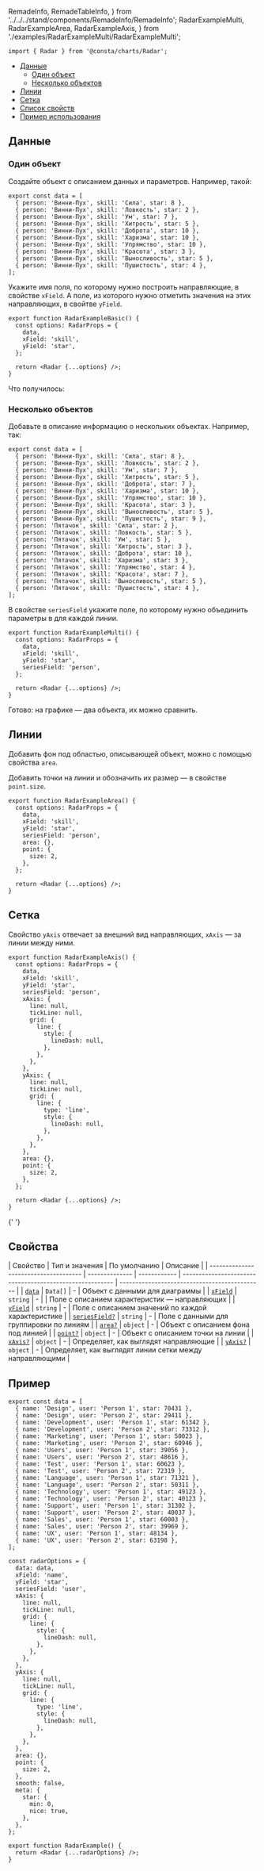   RemadeInfo,
  RemadeTableInfo,
} from '../../../stand/components/RemadeInfo/RemadeInfo';
  RadarExampleMulti,
  RadarExampleArea,
  RadarExampleAxis,
} from './examples/RadarExampleMulti/RadarExampleMulti';

```tsx
import { Radar } from '@consta/charts/Radar';
```

<MdxMenu>

- [Данные](#данные)
  - [Один объект](#один-объект)
  - [Несколько объектов](#несколько-объектов)
- [Линии](#линии)
- [Сетка](#сетка)
- [Список свойств](#свойства)
- [Пример использования](#пример)

</MdxMenu>

## Данные

### Один объект

Создайте объект с описанием данных и параметров. Например, такой:

```tsx
export const data = [
  { person: 'Винни-Пух', skill: 'Сила', star: 8 },
  { person: 'Винни-Пух', skill: 'Ловкость', star: 2 },
  { person: 'Винни-Пух', skill: 'Ум', star: 7 },
  { person: 'Винни-Пух', skill: 'Хитрость', star: 5 },
  { person: 'Винни-Пух', skill: 'Доброта', star: 10 },
  { person: 'Винни-Пух', skill: 'Харизма', star: 10 },
  { person: 'Винни-Пух', skill: 'Упрямство', star: 10 },
  { person: 'Винни-Пух', skill: 'Красота', star: 3 },
  { person: 'Винни-Пух', skill: 'Выносливость', star: 5 },
  { person: 'Винни-Пух', skill: 'Пушистость', star: 4 },
];
```

Укажите имя поля, по которому нужно построить направляющие, в свойстве `xField`.
А поле, из которого нужно отметить значения на этих направляющих, в свойтве `yField`.

```tsx
export function RadarExampleBasic() {
  const options: RadarProps = {
    data,
    xField: 'skill',
    yField: 'star',
  };

  return <Radar {...options} />;
}
```

Что получилось:

<RadarExampleBasic />

### Несколько объектов

Добавьте в описание информацию о нескольких объектах. Например, так:

```tsx
export const data = [
  { person: 'Винни-Пух', skill: 'Сила', star: 8 },
  { person: 'Винни-Пух', skill: 'Ловкость', star: 2 },
  { person: 'Винни-Пух', skill: 'Ум', star: 7 },
  { person: 'Винни-Пух', skill: 'Хитрость', star: 5 },
  { person: 'Винни-Пух', skill: 'Доброта', star: 7 },
  { person: 'Винни-Пух', skill: 'Харизма', star: 10 },
  { person: 'Винни-Пух', skill: 'Упрямство', star: 10 },
  { person: 'Винни-Пух', skill: 'Красота', star: 3 },
  { person: 'Винни-Пух', skill: 'Выносливость', star: 5 },
  { person: 'Винни-Пух', skill: 'Пушистость', star: 9 },
  { person: 'Пятачок', skill: 'Сила', star: 2 },
  { person: 'Пятачок', skill: 'Ловкость', star: 5 },
  { person: 'Пятачок', skill: 'Ум', star: 5 },
  { person: 'Пятачок', skill: 'Хитрость', star: 3 },
  { person: 'Пятачок', skill: 'Доброта', star: 10 },
  { person: 'Пятачок', skill: 'Харизма', star: 3 },
  { person: 'Пятачок', skill: 'Упрямство', star: 4 },
  { person: 'Пятачок', skill: 'Красота', star: 7 },
  { person: 'Пятачок', skill: 'Выносливость', star: 5 },
  { person: 'Пятачок', skill: 'Пушистость', star: 4 },
];
```

В свойстве `seriesField` укажите поле, по которому нужно объединить параметры в для каждой линии.

```tsx
export function RadarExampleMulti() {
  const options: RadarProps = {
    data,
    xField: 'skill',
    yField: 'star',
    seriesField: 'person',
  };

  return <Radar {...options} />;
}
```

Готово: на графике — два объекта, их можно сравнить.

<RadarExampleMulti />

## Линии

Добавить фон под областью, описывающей объект, можно с помощью свойства `area`.

Добавить точки на линии и обозначить их размер — в свойстве `point.size`.

```tsx
export function RadarExampleArea() {
  const options: RadarProps = {
    data,
    xField: 'skill',
    yField: 'star',
    seriesField: 'person',
    area: {},
    point: {
      size: 2,
    },
  };

  return <Radar {...options} />;
}
```

<RadarExampleArea />

## Сетка

Свойство `yAxis` отвечает за внешний вид направляющих, `xAxis` — за линии между ними.

```tsx
export function RadarExampleAxis() {
  const options: RadarProps = {
    data,
    xField: 'skill',
    yField: 'star',
    seriesField: 'person',
    xAxis: {
      line: null,
      tickLine: null,
      grid: {
        line: {
          style: {
            lineDash: null,
          },
        },
      },
    },
    yAxis: {
      line: null,
      tickLine: null,
      grid: {
        line: {
          type: 'line',
          style: {
            lineDash: null,
          },
        },
      },
    },
    area: {},
    point: {
      size: 2,
    },
  };

  return <Radar {...options} />;
}
```

<RadarExampleAxis />{' '}

## Свойства

<RemadeTableInfo apiUrl="https://g2plot.antv.vision/en/docs/api/plots/radar" />

| Свойство                              | Тип и значения | По умолчанию | Описание                                                 |
| ------------------------------------- | -------------- | ------------ | -------------------------------------------------------- | --------------------------------------------- |
| [`data`](#данные)                     | `Data[]`       | -            | Объект с данными для диаграммы                           |
| [`xField`](#один-объект)              | `string`       | -            |                                                          | Поле с описанием характеристик — направляющих |
| [`yField`](#один-объект)              | `string`       | -            | Поле с описанием значений по каждой характеристике       |
| [`seriesField?`](#несколько-объектов) | `string`       | -            | Поле с данными для группировки по линиям                 |
| [`area?`](#линии)                     | `object`       | -            | Объект с описанием фона под линией                       |
| [`point?`](#линии)                    | `object`       | -            | Объект с описанием точки на линии                        |
| [`xAxis?`](#сетка)                    | `object`       | -            | Определяет, как выглядят направляющие                    |
| [`yAxis?`](#сетка)                    | `object`       | -            | Определяет, как выглядят линии сетки между направляющими |

## Пример

```tsx
export const data = [
  { name: 'Design', user: 'Person 1', star: 70431 },
  { name: 'Design', user: 'Person 2', star: 29411 },
  { name: 'Development', user: 'Person 1', star: 61342 },
  { name: 'Development', user: 'Person 2', star: 73312 },
  { name: 'Marketing', user: 'Person 1', star: 50023 },
  { name: 'Marketing', user: 'Person 2', star: 60946 },
  { name: 'Users', user: 'Person 1', star: 39056 },
  { name: 'Users', user: 'Person 2', star: 48616 },
  { name: 'Test', user: 'Person 1', star: 60623 },
  { name: 'Test', user: 'Person 2', star: 72319 },
  { name: 'Language', user: 'Person 1', star: 71321 },
  { name: 'Language', user: 'Person 2', star: 50311 },
  { name: 'Technology', user: 'Person 1', star: 49123 },
  { name: 'Technology', user: 'Person 2', star: 40123 },
  { name: 'Support', user: 'Person 1', star: 31302 },
  { name: 'Support', user: 'Person 2', star: 40037 },
  { name: 'Sales', user: 'Person 1', star: 60003 },
  { name: 'Sales', user: 'Person 2', star: 39969 },
  { name: 'UX', user: 'Person 1', star: 48134 },
  { name: 'UX', user: 'Person 2', star: 63198 },
];

const radarOptions = {
  data: data,
  xField: 'name',
  yField: 'star',
  seriesField: 'user',
  xAxis: {
    line: null,
    tickLine: null,
    grid: {
      line: {
        style: {
          lineDash: null,
        },
      },
    },
  },
  yAxis: {
    line: null,
    tickLine: null,
    grid: {
      line: {
        type: 'line',
        style: {
          lineDash: null,
        },
      },
    },
  },
  area: {},
  point: {
    size: 2,
  },
  smooth: false,
  meta: {
    star: {
      min: 0,
      nice: true,
    },
  },
};

export function RadarExample() {
  return <Radar {...radarOptions} />;
}
```

<RadarExample />
